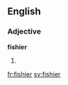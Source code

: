 ==English==

===Adjective===
'''fishier'''

# {{en-comparative of|fishy}}

[[fr:fishier]]
[[sv:fishier]]